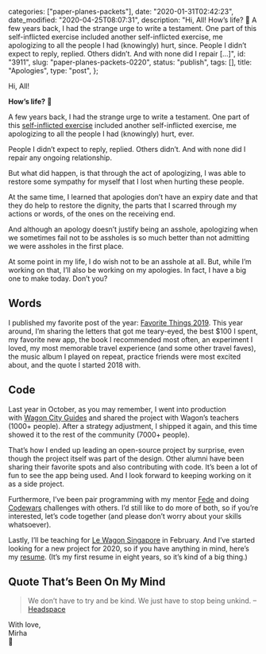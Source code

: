 
  categories: ["paper-planes-packets"],
  date: "2020-01-31T02:42:23",
  date_modified: "2020-04-25T08:07:31",
  description:
    "Hi, All! How’s life? 🌿 A few years back, I had the strange urge to write a testament. One part of this self-inflicted exercise included another self-inflicted exercise, me apologizing to all the people I had (knowingly) hurt, since. People I didn’t expect to reply, replied. Others didn’t. And with none did I repair […]",
  id: "3911",
  slug: "paper-planes-packets-0220",
  status: "publish",
  tags: [],
  title: "Apologies",
  type: "post",
};


Hi, All!

**How’s life?** 🌿

A few years back, I had the strange urge to write a testament. One part of this [self-inflicted exercise](/tsop/posts/bucket-list#the-bucket-list) included another self-inflicted exercise, me apologizing to all the people I had (knowingly) hurt, ever.

People I didn’t expect to reply, replied. Others didn’t. And with none did I repair any ongoing relationship.

But what did happen, is that through the act of apologizing, I was able to restore some sympathy for myself that I lost when hurting these people.

At the same time, I learned that apologies don’t have an expiry date and that they do help to restore the dignity, the parts that I scarred through my actions or words, of the ones on the receiving end.

And although an apology doesn’t justify being an asshole, apologizing when we sometimes fail not to be assholes is so much better than not admitting we were assholes in the first place.

At some point in my life, I do wish not to be an asshole at all. But, while I’m working on that, I’ll also be working on my apologies. In fact, I have a big one to make today. Don’t you?

## Words

I published my favorite post of the year: [Favorite Things 2019](/posts/favorite-things-2019/). This year around, I’m sharing the letters that got me teary-eyed, the best $100 I spent, my favorite new app, the book I recommended most often, an experiment I loved, my most memorable travel experience (and some other travel faves), the music album I played on repeat, practice friends were most excited about, and the quote I started 2018 with.

## Code

Last year in October, as you may remember, I went into production with [Wagon City Guides](https://github.com/mirhamasala/lw_city_guide) and shared the project with Wagon’s teachers (1000+ people). After a strategy adjustment, I shipped it again, and this time showed it to the rest of the community (7000+ people).

That’s how I ended up leading an open-source project by surprise, even though the project itself was part of the design. Other alumni have been sharing their favorite spots and also contributing with code. It’s been a lot of fun to see the app being used. And I look forward to keeping working on it as a side project.

Furthermore, I’ve been pair programming with my mentor [Fede](https://kundeveloper.com) and doing [Codewars](https://www.codewars.com/) challenges with others. I’d still like to do more of both, so if you’re interested, let’s code together (and please don’t worry about your skills whatsoever).

Lastly, I’ll be teaching for [Le Wagon Singapore](https://www.lewagon.com/singapore) in February. And I’ve started looking for a new project for 2020, so if you have anything in mind, here’s my [resume](/resume/). (It’s my first resume in eight years, so it’s kind of a big thing.)

## Quote That’s Been On My Mind

> We don’t have to try and be kind. We just have to stop being unkind. –[Headspace](https://twitter.com/Headspace/status/754930052349960193)

With love,\
Mirha\
🦖
